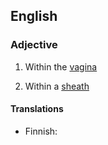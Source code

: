 ==English==

===Adjective===
{{en-adj|-}}

# Within the [[vagina]]
# {{context|botany|of some grasses|lang=en}} Within a [[sheath]]

====Translations====
{{trans-top|within the vagina}}
* Finnish: {{t|fi|emättimensisäinen}}
{{trans-mid}}
{{trans-bottom}}